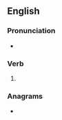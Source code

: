 ==English==

===Pronunciation===
* {{a|US}} {{IPA|/oʊ.vɚ.θɹu/|lang=en}}

===Verb===
{{head|en|verb form}}

# {{en-simple past of|overthrow}}

===Anagrams===
* {{anagrams|en|threw over}}